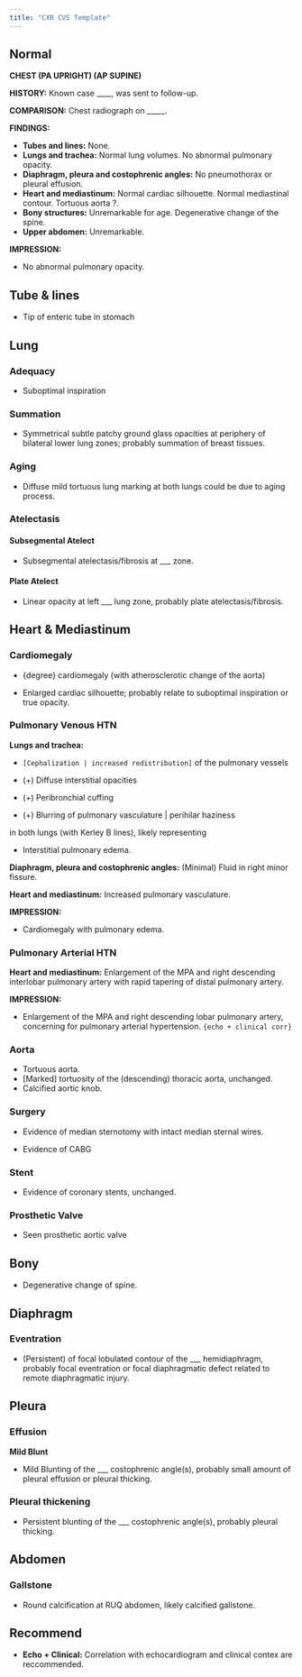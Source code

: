 ```yaml
---
title: "CXR CVS Template"
---
```


## Normal

**CHEST (PA UPRIGHT) (AP SUPINE) **

**HISTORY:** Known case ____, was sent to follow-up. 

**COMPARISON:** Chest radiograph on _____. 

**FINDINGS:** 

-   **Tubes and lines:** None. 
-   **Lungs and trachea:** Normal lung volumes. No abnormal pulmonary opacity. 
-   **Diaphragm, pleura and costophrenic angles:** No pneumothorax or pleural effusion. 
-   **Heart and mediastinum:** Normal cardiac silhouette. Normal mediastinal contour. Tortuous aorta ?. 
-   **Bony structures:** Unremarkable for age. Degenerative change of the spine.
-   **Upper abdomen:** Unremarkable. 

**IMPRESSION:**

-   No abnormal pulmonary opacity.

## Tube & lines

-   Tip of enteric tube in stomach

## Lung

### Adequacy

-   Suboptimal inspiration

### Summation

-   Symmetrical subtle patchy ground glass opacities at periphery of bilateral lower lung zones; probably summation of breast tissues.

### Aging

-   Diffuse mild tortuous lung marking at both lungs could be due to aging process.

### Atelectasis

#### Subsegmental Atelect

-   Subsegmental atelectasis/fibrosis at ___ zone.

#### Plate Atelect

-   Linear opacity at left ___ lung zone, probably plate atelectasis/fibrosis.

## Heart & Mediastinum

### Cardiomegaly

-   {degree} cardiomegaly (with atherosclerotic change of the aorta)

-   Enlarged cardiac silhouette; probably relate to suboptimal inspiration or true opacity.

### Pulmonary Venous HTN

**Lungs and trachea:** 

-   `[Cephalization | increased redistribution]` of the pulmonary vessels

-   (+) Diffuse interstitial opacities

-   (+) Peribronchial cuffing

-   (+) Blurring of pulmonary vasculature | perihilar haziness


in both lungs (with Kerley B lines), likely representing 

-   Interstitial pulmonary edema.

**Diaphragm, pleura and costophrenic angles:** (Minimal) Fluid in right minor fissure.

**Heart and mediastinum:** Increased pulmonary vasculature.

**IMPRESSION:**

-   Cardiomegaly with pulmonary edema.

### Pulmonary Arterial HTN

**Heart and mediastinum:** Enlargement of the MPA and right descending interlobar pulmonary artery with rapid tapering of distal pulmonary artery.

**IMPRESSION:**

-   Enlargement of the MPA and right descending lobar pulmonary artery, concerning for pulmonary arterial hypertension. `{echo + clinical corr}`



### Aorta

-   Tortuous aorta.
-   [Marked] tortuosity of the (descending) thoracic aorta, unchanged.
-   Calcified aortic knob.

### Surgery

-   Evidence of median sternotomy with intact median sternal wires.

-   Evidence of CABG

### Stent

-   Evidence of coronary stents, unchanged.

### Prosthetic Valve

-   Seen prosthetic aortic valve

## Bony 

-   Degenerative change of spine.

## Diaphragm

### Eventration

-   (Persistent) of focal lobulated contour of the ___ hemidiaphragm, probably focal eventration or focal diaphragmatic defect related to remote diaphragmatic injury.

## Pleura

### Effusion

**Mild Blunt**

-   Mild Blunting of the ___ costophrenic angle(s), probably small amount of pleural effusion or pleural thicking.

### Pleural thickening

-   Persistent blunting of the ___ costophrenic angle(s), probably pleural thicking.


## Abdomen

### Gallstone

-   Round calcification at RUQ abdomen, likely calcified gallstone.

## Recommend


-   **Echo + Clinical:** Correlation with echocardiogram and clinical contex are reccommended.